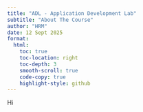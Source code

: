 ```yaml
---
title: "ADL - Application Development Lab"
subtitle: "About The Course"
author: "HRM"
date: 12 Sept 2025
format:
  html:
    toc: true
    toc-location: right
    toc-depth: 3
    smooth-scroll: true
    code-copy: true
    highlight-style: github
---
```


Hi
